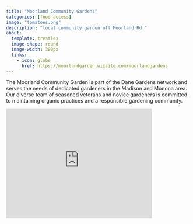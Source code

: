 ```yaml
---
title: "Moorland Community Gardens"
categories: [food access]
image: "tomatoes.png"
description: "local community garden off Moorland Rd."
about:
  template: trestles
  image-shape: round
  image-width: 300px
  links:
    - icon: globe
      href: https://moorlandgarden.wixsite.com/moorlandgardens
---
```


The Moorland Community Garden is part of the Dane Gardens network and serves the needs of dedicated gardeners in the Madison and Monona area. Our diverse team of seasoned veterans and novice gardeners is committed to maintaining organic practices and a responsible gardening community.

```{=html}
<iframe src="https://www.google.com/maps/embed?pb=!1m18!1m12!1m3!1d13871.2221164757!2d-89.37200922885789!3d43.04005885620641!2m3!1f0!2f0!3f0!3m2!1i1024!2i768!4f13.1!3m3!1m2!1s0x8806528bf8a32953%3A0xdc22a2d0e0d2a158!2s1133%20Moorland%20Rd%2C%20Madison%2C%20WI%2053713!5e0!3m2!1sen!2sus!4v1664460110581!5m2!1sen!2sus" width="400" height="300" style="border:0;" allowfullscreen="" loading="lazy" referrerpolicy="no-referrer-when-downgrade"></iframe>
```
